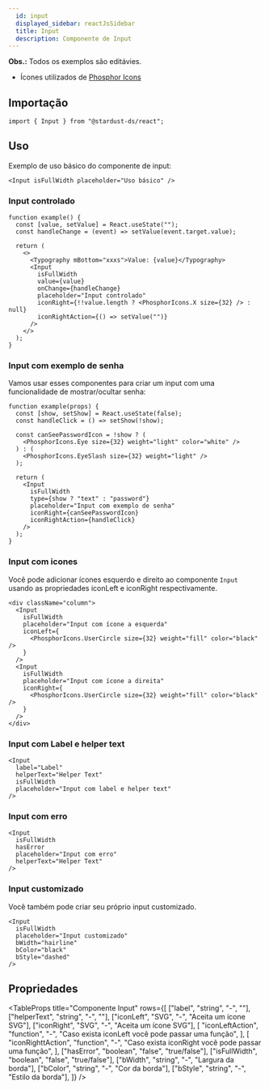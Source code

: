 ```yaml
---
  id: input
  displayed_sidebar: reactJsSidebar
  title: Input
  description: Componente de Input
---
```



**Obs.:** Todos os exemplos são editávies.

- Ícones utilizados de [Phosphor Icons](https://phosphoricons.com/)

<Tabs groupId='input-component'>
<TabItem value='Uso' label='Uso'>

## Importação

```tsx
import { Input } from "@stardust-ds/react";
```

## Uso

Exemplo de uso básico do componente de input:

```tsx live
<Input isFullWidth placeholder="Uso básico" />
```

### Input controlado

```tsx live
function example() {
  const [value, setValue] = React.useState("");
  const handleChange = (event) => setValue(event.target.value);

  return (
    <>
      <Typography mBottom="xxxs">Value: {value}</Typography>
      <Input
        isFullWidth
        value={value}
        onChange={handleChange}
        placeholder="Input controlado"
        iconRight={!!value.length ? <PhosphorIcons.X size={32} /> : null}
        iconRightAction={() => setValue("")}
      />
    </>
  );
}
```

### Input com exemplo de senha

Vamos usar esses componentes para criar um input com uma funcionalidade de mostrar/ocultar senha:

```tsx live
function example(props) {
  const [show, setShow] = React.useState(false);
  const handleClick = () => setShow(!show);

  const canSeePasswordIcon = !show ? (
    <PhosphorIcons.Eye size={32} weight="light" color="white" />
  ) : (
    <PhosphorIcons.EyeSlash size={32} weight="light" />
  );

  return (
    <Input
      isFullWidth
      type={show ? "text" : "password"}
      placeholder="Input com exemplo de senha"
      iconRight={canSeePasswordIcon}
      iconRightAction={handleClick}
    />
  );
}
```

### Input com icones

Você pode adicionar ícones esquerdo e direito ao componente `Input` usando as propriedades iconLeft e iconRight respectivamente.

```tsx live
<div className="column">
  <Input
    isFullWidth
    placeholder="Input com ícone a esquerda"
    iconLeft={
      <PhosphorIcons.UserCircle size={32} weight="fill" color="black" />
    }
  />
  <Input
    isFullWidth
    placeholder="Input com ícone a direita"
    iconRight={
      <PhosphorIcons.UserCircle size={32} weight="fill" color="black" />
    }
  />
</div>
```

### Input com Label e helper text

```tsx live
<Input
  label="Label"
  helperText="Helper Text"
  isFullWidth
  placeholder="Input com label e helper text"
/>
```

### Input com erro

```tsx live
<Input
  isFullWidth
  hasError
  placeholder="Input com erro"
  helperText="Helper Text"
/>
```

### Input customizado

Você também pode criar seu próprio input customizado.

```tsx live
<Input
  isFullWidth
  placeholder="Input customizado"
  bWidth="hairline"
  bColor="black"
  bStyle="dashed"
/>
```

</TabItem>

<TabItem value='Propriedades' label='Propriedades'>

## Propriedades

<TableProps
  title="Componente Input"
  rows={[
    ["label", "string", "-", ""],
    ["helperText", "string", "-", ""],
    ["iconLeft", "SVG", "-", "Aceita um ícone SVG"],
    ["iconRight", "SVG", "-", "Aceita um ícone SVG"],
    [
      "iconLeftAction",
      "function",
      "-",
      "Caso exista iconLeft você pode passar uma função",
    ],
    [
      "iconRighttAction",
      "function",
      "-",
      "Caso exista iconRight você pode passar uma função",
    ],
    ["hasError", "boolean", "false", "true/false"],
    ["isFullWidth", "boolean", "false", "true/false"],
    ["bWidth", "string", "-", "Largura da borda"],
    ["bColor", "string", "-", "Cor da borda"],
    ["bStyle", "string", "-", "Estilo da borda"],
  ]}
/>
</TabItem>
</Tabs>
